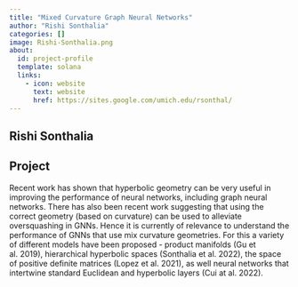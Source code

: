 ```yaml
---
title: "Mixed Curvature Graph Neural Networks"
author: "Rishi Sonthalia"
categories: []
image: Rishi-Sonthalia.png
about:
  id: project-profile
  template: solana
  links:
    - icon: website
      text: website
      href: https://sites.google.com/umich.edu/rsonthal/
---
```

## Rishi Sonthalia


## Project
Recent work has shown that hyperbolic geometry can be very useful in improving the performance of neural networks, including graph neural networks. There has also been recent work suggesting that using the correct geometry (based on curvature) can be used to alleviate oversquashing in GNNs. Hence it is currently of relevance to understand the performance of GNNs that use mix curvature geometries. For this a variety of different models have been proposed - product manifolds (Gu et al. 2019), hierarchical hyperbolic spaces (Sonthalia et al. 2022), the space of positive definite matrices (Lopez et al. 2021), as well neural networks that intertwine standard Euclidean and hyperbolic layers (Cui at al. 2022).
